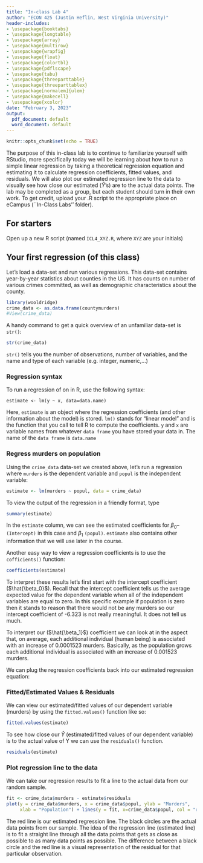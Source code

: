 ```yaml
---
title: "In-class Lab 4"
author: "ECON 425 (Justin Heflin, West Virginia University)"
header-includes:
- \usepackage{booktabs}
- \usepackage{longtable}
- \usepackage{array}
- \usepackage{multirow}
- \usepackage{wrapfig}
- \usepackage{float}
- \usepackage{colortbl}
- \usepackage{pdflscape}
- \usepackage{tabu}
- \usepackage{threeparttable}
- \usepackage{threeparttablex}
- \usepackage[normalem]{ulem}
- \usepackage{makecell}
- \usepackage{xcolor}
date: "February 3, 2023"
output:
  pdf_document: default
  word_document: default
---
```


```r
knitr::opts_chunk$set(echo = TRUE)
```

The purpose of this in-class lab is to continue to familiarize yourself with RStudio, more specifically today we will be learning about how to run a simple linear regression by taking a theoretical regression equation and estimating it to calculate regression coefficients, fitted values, and residuals. We will also plot our estimated regression line to the data to visually see how close our estimated ($\hat{Y}$'s) are to the actual data points. The lab may be completed as a group, but each student should turn in their own work. To get credit, upload your .R script to the appropriate place on eCampus (``In-Class Labs'' folder).

## For starters
Open up a new R script (named `ICL4_XYZ.R`, where `XYZ` are your initials)

## Your first regression (of this class)
Let's load a data-set and run various regressions. This data-set contains year-by-year statistics about counties in the US. It has counts on number of various crimes committed, as well as demographic characteristics about the county. 

```r
library(wooldridge)
crime_data <- as.data.frame(countymurders)
#View(crime_data)
```

A handy command to get a quick overview of an unfamiliar data-set is `str()`:
```r
str(crime_data)
```
`str()` tells you the number of observations, number of variables, and the name and type of each variable (e.g. integer, numeric,...) 

### Regression syntax 
To run a regression of \emph{y} on \emph{x} in R, use the following syntax:

`estimate <- lm(y ~ x, data=data.name)` 

Here, `estimate` is an object where the regression coefficients (and other information about the model) is stored. `lm()` stands for "linear model" and is the function that you call to tell R to compute the coefficients. `y` and `x` are variable names from whatever `data frame` you have stored your data in. The name of the `data frame` is `data.name`

### Regress murders on population
Using the `crime_data` data-set we created above, let's run a regression where `murders` is the dependent variable and `popul` is the independent variable:
```r
estimate <- lm(murders ~ popul, data = crime_data)
```
\begin{equation*}
Murders_i = \beta_0 + \beta_{1}Population + \epsilon_i
\end{equation*}

To view the output of the regression in a friendly format, type
```r
summary(estimate)
```
In the `estimate` column, we can see the estimated coefficients for $\beta_{0}$-- `(Intercept)` in this case and $\beta_{1}$ `(popul)`. `estimate` also contains other information that we will use later in the course. 

Another easy way to view a regression coefficients is to use the `cofficients()` function:
```r
coefficients(estimate)
```

To interpret these results let's first start with the intercept coefficient ($\hat{\beta_0}$). Recall that the intercept coefficient tells us the average expected value for the dependent variable when all of the independent variables are equal to zero. In this specific example if population is zero then it stands to reason that there would not be any murders so our intercept coefficient of -6.323 is not really meaningful. It does not tell us much. 

To interpret our ($\hat{\beta_1}$) coefficient we can look at in the aspect that, on average, each additional individual (human being) is associated with an increase of 0.0001523 murders. Basically, as the population grows each additional individual is associated with an increase of 0.001523 murders. 

We can plug the regression coefficients back into our estimated regression equation:
\begin{equation*}
\widehat{Murders_i} = -6.324 + 0.0001523Population_i + e_i
\end{equation*}

### Fitted/Estimated Values \& Residuals
We can view our estimated/fitted values of our dependent variable (murders) by using the `fitted.values()` function like so:
```r
fitted.values(estimate)
```

To see how close our $\hat{Y}$ (estimated/fitted values of our dependent variable) is to the actual value of Y we can use the `residuals()` function. 
\begin{equation*}
Residual : e_i = Y_i - \hat{Y_i}
\end{equation*}

```r
residuals(estimate)
```

### Plot regression line to the data 
We can take our regression results to fit a line to the actual data from our random sample. 
```r
fit <- crime_data$murders - estimate$residuals
plot(y = crime_data$murders, x = crime_data$popul, ylab = "Murders", 
     xlab = "Population") + lines(y = fit, x=crime_data$popul, col = "red")
```

The red line is our estimated regression line. The black circles are the actual data points from our sample. The idea of the regression line (estimated line) is to fit a straight line through all the data points that gets as close as possible to as many data points as possible. The difference between a black circle and the red line is a visual representation of the residual for that particular observation. 